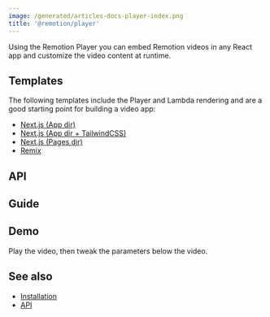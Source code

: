 ```yaml
---
image: /generated/articles-docs-player-index.png
title: '@remotion/player'
---
```



Using the Remotion Player you can embed Remotion videos in any React app and customize the video content at runtime.

## Templates

The following templates include the Player and Lambda rendering and are a good starting point for building a video app:

- [Next.js (App dir)](/templates/next)
- [Next.js (App dir + TailwindCSS)](/templates/next-tailwind)
- [Next.js (Pages dir)](/templates/next-pages-dir)
- [Remix](/templates/remix)

## API

<PlayerTableOfContents />

## Guide

<PlayerGuide />

## Demo

Play the video, then tweak the parameters below the video.

<PlayerExampleWithControls />

## See also

- [Installation](/docs/player/installation)
- [API](/docs/player/player)
